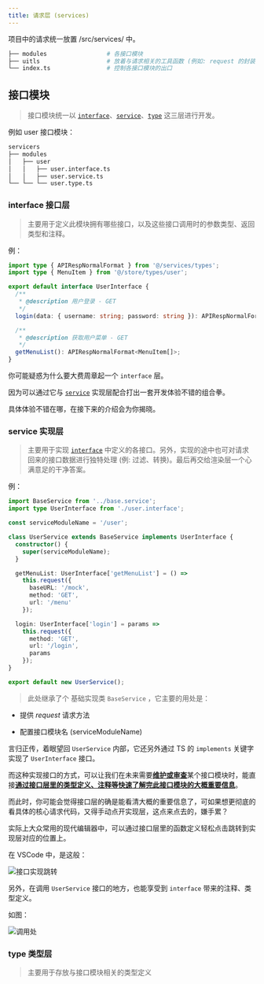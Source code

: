 ```yaml
---
title: 请求层 (services)
---
```


项目中的请求统一放置 /src/services/ 中。

```sh title="servicers目录结构如下"
├── modules                 # 各接口模块
├── uitls                   # 放着与请求相关的工具函数 (例如: request 的封装)
└── index.ts                # 控制各接口模块的出口
```

## 接口模块

> 接口模块统一以 [`interface`](#interface-接口层)、[`service`](#service-实现层)、[`type`](#type-类型层) 这三层进行开发。

例如 user 接口模块：

```sh
servicers
├── modules
│   ├── user
│   │   ├── user.interface.ts
│   │   ├── user.service.ts
└── └── └── user.type.ts
```

### interface 接口层

> 主要用于定义此模块拥有哪些接口，以及这些接口调用时的参数类型、返回类型和注释。

例：

```ts
import type { APIRespNormalFormat } from '@/services/types';
import type { MenuItem } from '@/store/types/user';

export default interface UserInterface {
  /**
   * @description 用户登录 - GET
   */
  login(data: { username: string; password: string }): APIRespNormalFormat<boolean>;

  /**
   * @description 获取用户菜单 - GET
   */
  getMenuList(): APIRespNormalFormat<MenuItem[]>;
}
```

你可能疑惑为什么要大费周章起一个 `interface` 层。

因为可以通过它与 [`service`](#service-实现层) 实现层配合打出一套开发体验不错的组合拳。

具体体验不错在哪，在接下来的介绍会为你揭晓。

### service 实现层

> 主要用于实现 [`interface`](#interface-接口层) 中定义的各接口。另外，实现的途中也可对请求回来的接口数据进行独特处理 (例: 过滤、转换)。最后再交给渲染层一个心满意足的干净答案。

例：

```ts
import BaseService from '../base.service';
import type UserInterface from './user.interface';

const serviceModuleName = '/user';

class UserService extends BaseService implements UserInterface {
  constructor() {
    super(serviceModuleName);
  }

  getMenuList: UserInterface['getMenuList'] = () =>
    this.request({
      baseURL: '/mock',
      method: 'GET',
      url: '/menu'
    });

  login: UserInterface['login'] = params =>
    this.request({
      method: 'GET',
      url: '/login',
      params
    });
}

export default new UserService();
```

> 此处继承了个 基础实现类 `BaseService` ，它主要的用处是：

- 提供 _request_ 请求方法

- 配置接口模块名 (serviceModuleName)

言归正传，着眼望回 `UserService` 内部，它还另外通过 TS 的 `implements` 关键字实现了 `UserInterface` 接口。

而这种实现接口的方式，可以让我们在未来需要<u>**维护或审查**</u>某个接口模块时，能直接<u>**通过接口层里的类型定义、注释等快速了解完此接口模块的大概重要信息**</u>。

而此时，你可能会觉得接口层的确是能看清大概的重要信息了，可如果想更彻底的看具体的核心请求代码，又得手动点开实现层，这点来点去的，嫌手累？

实际上大众常用的现代编辑器中，可以通过接口层里的函数定义轻松点击跳转到实现层对应的位置上。

在 VSCode 中，是这般：

![接口实现跳转](./static/接口实现跳转.gif)

另外，在调用 `UserService` 接口的地方，也能享受到 `interface` 带来的注释、类型定义。

如图：

![调用处](./static/调用处.jpeg)

### type 类型层

> 主要用于存放与接口模块相关的类型定义
